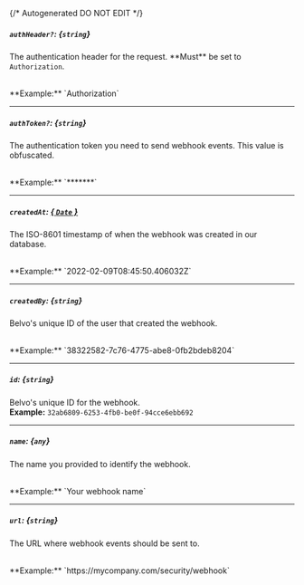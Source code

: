 {/* Autogenerated DO NOT EDIT  */}
##### `authHeader?`: *{`string`}*
The authentication header for the request. \*\*Must\*\* be set to `Authorization`.

<br/>
**Example:** `Authorization`

---
##### `authToken?`: *{`string`}*
The authentication token you need to send webhook events. This value is obfuscated.

<br/>
**Example:** `*******`

---
##### `createdAt`: [*{ `Date` }*](https://developer.mozilla.org/en-US/docs/Web/JavaScript/Reference/Global_Objects/Date)
The ISO\-8601 timestamp of when the webhook was created in our database.

<br/>
**Example:** `2022-02-09T08:45:50.406032Z`

---
##### `createdBy`: *{`string`}*
Belvo's unique ID of the user that created the webhook.

<br/>
**Example:** `38322582-7c76-4775-abe8-0fb2bdeb8204`

---
##### `id`: *{`string`}*
Belvo's unique ID for the webhook.
<br/>
**Example:** `32ab6809-6253-4fb0-be0f-94cce6ebb692`

---
##### `name`: *{`any`}*
The name you provided to identify the webhook.

<br/>
**Example:** `Your webhook name`

---
##### `url`: *{`string`}*
The URL where webhook events should be sent to.

<br/>
**Example:** `https://mycompany.com/security/webhook`

